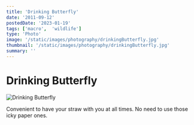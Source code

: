 ```yaml
---
title: 'Drinking Butterfly'
date: '2011-09-12'
postedDate: '2023-01-19'
tags: ['macro',  'wildlife']
type: 'Photo'
image: '/static/images/photography/drinkingButterfly.jpg'
thumbnail: '/static/images/photography/drinkingButterfly.jpg'
summary: ''
---
```


# Drinking Butterfly

![Drinking Butterfly](/static/images/photography/drinkingButterfly.jpg)

Convenient to have your straw with you at all times. No need to use those icky paper ones.